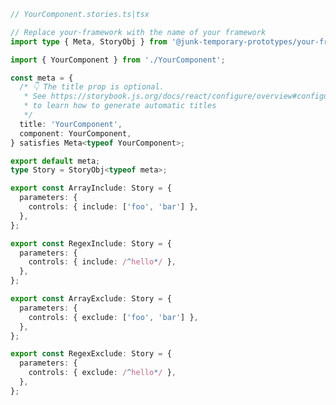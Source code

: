 ```ts
// YourComponent.stories.ts|tsx

// Replace your-framework with the name of your framework
import type { Meta, StoryObj } from '@junk-temporary-prototypes/your-framework';

import { YourComponent } from './YourComponent';

const meta = {
  /* 👇 The title prop is optional.
   * See https://storybook.js.org/docs/react/configure/overview#configure-story-loading
   * to learn how to generate automatic titles
   */
  title: 'YourComponent',
  component: YourComponent,
} satisfies Meta<typeof YourComponent>;

export default meta;
type Story = StoryObj<typeof meta>;

export const ArrayInclude: Story = {
  parameters: {
    controls: { include: ['foo', 'bar'] },
  },
};

export const RegexInclude: Story = {
  parameters: {
    controls: { include: /^hello*/ },
  },
};

export const ArrayExclude: Story = {
  parameters: {
    controls: { exclude: ['foo', 'bar'] },
  },
};

export const RegexExclude: Story = {
  parameters: {
    controls: { exclude: /^hello*/ },
  },
};
```
